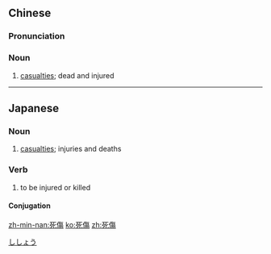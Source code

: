 {{also|死伤}}
==Chinese==
{{zh-forms|s=死伤}}

===Pronunciation===
{{zh-pron
|m=sǐshāng
|c=sei2 soeng1
|h=pfs=sí-sông
|mn=sí-siong
|cat=n
}}

===Noun===
{{zh-noun}}

# [[casualties]]; dead and injured

{{zh-cat|Death}}

----

==Japanese==
{{ja-kanjitab|し|しょう|yomi=o}}

===Noun===
{{ja-noun|ししょう}}

# [[casualties]]; injuries and deaths

===Verb===
{{ja-verb-suru|ししょう}}

# to be injured or killed

====Conjugation====
{{ja-suru|ししょう}}

[[Category:ja:Death|ししょう]]

[[zh-min-nan:死傷]]
[[ko:死傷]]
[[zh:死傷]]